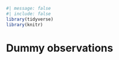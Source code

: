 ```r
#| message: false
#| include: false
library(tidyverse)
library(knitr)
```

# Dummy observations {.unnumbered}
